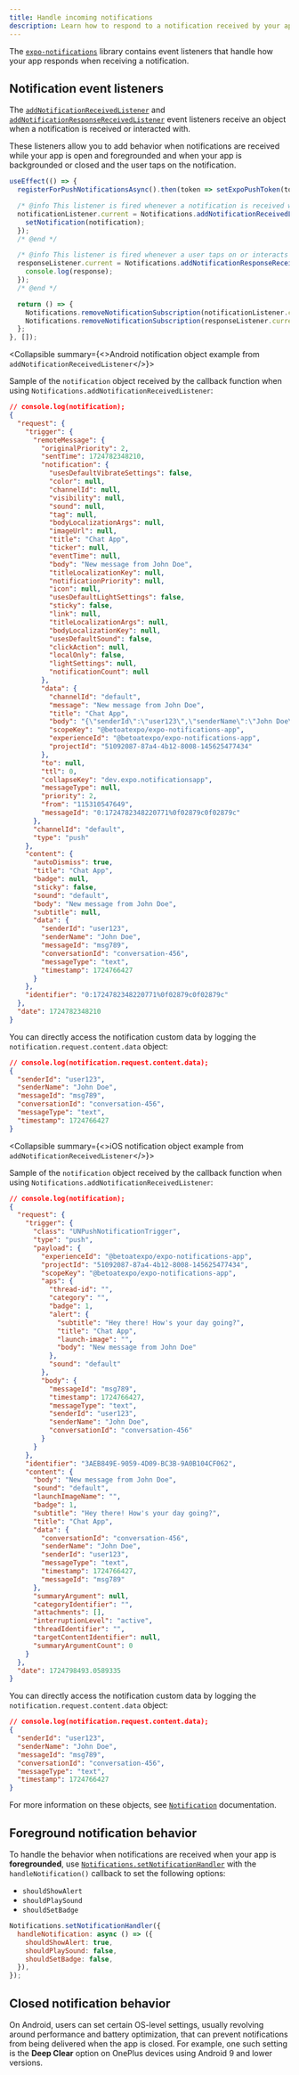 ```yaml
---
title: Handle incoming notifications
description: Learn how to respond to a notification received by your app and take action based on the event.
---
```



The [`expo-notifications`](/versions/latest/sdk/notifications) library contains event listeners that handle how your app responds when receiving a notification.

## Notification event listeners

The [`addNotificationReceivedListener`](/versions/latest/sdk/notifications/#addnotificationreceivedlistenerlistener) and [`addNotificationResponseReceivedListener`](/versions/latest/sdk/notifications/#addnotificationresponsereceivedlistenerlistener) event listeners receive an object when a notification is received or interacted with.

These listeners allow you to add behavior when notifications are received while your app is open and foregrounded and when your app is backgrounded or closed and the user taps on the notification.

```js
useEffect(() => {
  registerForPushNotificationsAsync().then(token => setExpoPushToken(token));

  /* @info This listener is fired whenever a notification is received while the app is foregrounded. */
  notificationListener.current = Notifications.addNotificationReceivedListener(notification => {
    setNotification(notification);
  });
  /* @end */

  /* @info This listener is fired whenever a user taps on or interacts with a notification (works when an app is foregrounded, backgrounded, or killed). */
  responseListener.current = Notifications.addNotificationResponseReceivedListener(response => {
    console.log(response);
  });
  /* @end */

  return () => {
    Notifications.removeNotificationSubscription(notificationListener.current);
    Notifications.removeNotificationSubscription(responseListener.current);
  };
}, []);
```

<Collapsible summary={<>Android notification object example from <CODE>addNotificationReceivedListener</CODE></>}>

Sample of the `notification` object received by the callback function when using `Notifications.addNotificationReceivedListener`:

```json
// console.log(notification);
{
  "request": {
    "trigger": {
      "remoteMessage": {
        "originalPriority": 2,
        "sentTime": 1724782348210,
        "notification": {
          "usesDefaultVibrateSettings": false,
          "color": null,
          "channelId": null,
          "visibility": null,
          "sound": null,
          "tag": null,
          "bodyLocalizationArgs": null,
          "imageUrl": null,
          "title": "Chat App",
          "ticker": null,
          "eventTime": null,
          "body": "New message from John Doe",
          "titleLocalizationKey": null,
          "notificationPriority": null,
          "icon": null,
          "usesDefaultLightSettings": false,
          "sticky": false,
          "link": null,
          "titleLocalizationArgs": null,
          "bodyLocalizationKey": null,
          "usesDefaultSound": false,
          "clickAction": null,
          "localOnly": false,
          "lightSettings": null,
          "notificationCount": null
        },
        "data": {
          "channelId": "default",
          "message": "New message from John Doe",
          "title": "Chat App",
          "body": "{\"senderId\":\"user123\",\"senderName\":\"John Doe\",\"messageId\":\"msg789\",\"conversationId\":\"conversation-456\",\"messageType\":\"text\",\"timestamp\":1724766427}",
          "scopeKey": "@betoatexpo/expo-notifications-app",
          "experienceId": "@betoatexpo/expo-notifications-app",
          "projectId": "51092087-87a4-4b12-8008-145625477434"
        },
        "to": null,
        "ttl": 0,
        "collapseKey": "dev.expo.notificationsapp",
        "messageType": null,
        "priority": 2,
        "from": "115310547649",
        "messageId": "0:1724782348220771%0f02879c0f02879c"
      },
      "channelId": "default",
      "type": "push"
    },
    "content": {
      "autoDismiss": true,
      "title": "Chat App",
      "badge": null,
      "sticky": false,
      "sound": "default",
      "body": "New message from John Doe",
      "subtitle": null,
      "data": {
        "senderId": "user123",
        "senderName": "John Doe",
        "messageId": "msg789",
        "conversationId": "conversation-456",
        "messageType": "text",
        "timestamp": 1724766427
      }
    },
    "identifier": "0:1724782348220771%0f02879c0f02879c"
  },
  "date": 1724782348210
}
```

You can directly access the notification custom data by logging the `notification.request.content.data` object:

```json
// console.log(notification.request.content.data);
{
  "senderId": "user123",
  "senderName": "John Doe",
  "messageId": "msg789",
  "conversationId": "conversation-456",
  "messageType": "text",
  "timestamp": 1724766427
}
```

</Collapsible>

<Collapsible summary={<>iOS notification object example from <CODE>addNotificationReceivedListener</CODE></>}>

Sample of the `notification` object received by the callback function when using `Notifications.addNotificationReceivedListener`:

```json
// console.log(notification);
{
  "request": {
    "trigger": {
      "class": "UNPushNotificationTrigger",
      "type": "push",
      "payload": {
        "experienceId": "@betoatexpo/expo-notifications-app",
        "projectId": "51092087-87a4-4b12-8008-145625477434",
        "scopeKey": "@betoatexpo/expo-notifications-app",
        "aps": {
          "thread-id": "",
          "category": "",
          "badge": 1,
          "alert": {
            "subtitle": "Hey there! How's your day going?",
            "title": "Chat App",
            "launch-image": "",
            "body": "New message from John Doe"
          },
          "sound": "default"
        },
        "body": {
          "messageId": "msg789",
          "timestamp": 1724766427,
          "messageType": "text",
          "senderId": "user123",
          "senderName": "John Doe",
          "conversationId": "conversation-456"
        }
      }
    },
    "identifier": "3AEB849E-9059-4D09-BC3B-9A0B104CF062",
    "content": {
      "body": "New message from John Doe",
      "sound": "default",
      "launchImageName": "",
      "badge": 1,
      "subtitle": "Hey there! How's your day going?",
      "title": "Chat App",
      "data": {
        "conversationId": "conversation-456",
        "senderName": "John Doe",
        "senderId": "user123",
        "messageType": "text",
        "timestamp": 1724766427,
        "messageId": "msg789"
      },
      "summaryArgument": null,
      "categoryIdentifier": "",
      "attachments": [],
      "interruptionLevel": "active",
      "threadIdentifier": "",
      "targetContentIdentifier": null,
      "summaryArgumentCount": 0
    }
  },
  "date": 1724798493.0589335
}
```

You can directly access the notification custom data by logging the `notification.request.content.data` object:

```json
// console.log(notification.request.content.data);
{
  "senderId": "user123",
  "senderName": "John Doe",
  "messageId": "msg789",
  "conversationId": "conversation-456",
  "messageType": "text",
  "timestamp": 1724766427
}
```

</Collapsible>

For more information on these objects, see [`Notification`](/versions/latest/sdk/notifications/#notification) documentation.

## Foreground notification behavior

To handle the behavior when notifications are received when your app is **foregrounded**, use [`Notifications.setNotificationHandler`](/versions/latest/sdk/notifications/#handling-incoming-notifications-when-the-app-is) with the `handleNotification()` callback to set the following options:

- `shouldShowAlert`
- `shouldPlaySound`
- `shouldSetBadge`

```jsx
Notifications.setNotificationHandler({
  handleNotification: async () => ({
    shouldShowAlert: true,
    shouldPlaySound: false,
    shouldSetBadge: false,
  }),
});
```

## Closed notification behavior

On Android, users can set certain OS-level settings, usually revolving around performance and battery optimization, that can prevent notifications from being delivered when the app is closed. For example, one such setting is the **Deep Clear** option on OnePlus devices using Android 9 and lower versions.

